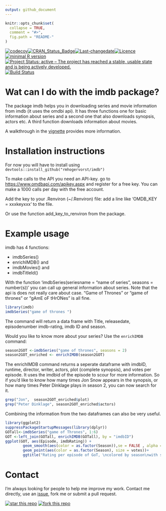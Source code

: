 ```yaml
---
output: github_document
---
```


<!-- README.md is generated from README.Rmd. Please edit that file -->

```r
knitr::opts_chunk$set(
  collapse = TRUE,
  comment = "#>",
  fig.path = "README-"
)
```

[![codecov](https://codecov.io/gh/RMHogervorst/imdb/branch/master/graph/badge.svg)](https://codecov.io/gh/RMHogervorst/imdb)[![CRAN_Status_Badge](http://www.r-pkg.org/badges/version/imdb)](https://cran.r-project.org/package=imdb)[![Last-changedate](https://img.shields.io/badge/last%20change-2017--03--03-yellowgreen.svg)](/commits/master)[![Licence](https://img.shields.io/badge/licence-MIT-lightgrey.svg)](http://choosealicense.com/)[![minimal R version](https://img.shields.io/badge/R-3.2.2-6666ff.svg)](https://cran.r-project.org/)[![Project Status: active – The project has reached a stable, usable state and is being actively developed.](http://www.repostatus.org/badges/latest/active.svg)](http://www.repostatus.org/#active)[![Build Status](https://travis-ci.org/RMHogervorst/imdb.svg?branch=master)](https://travis-ci.org/RMHogervorst/imdb)




# Wat can I do with the imdb package?

The package imdb helps you in downloading series and movie information from imdb (it uses the omdbi api). It has three functions
one for basic information about series and a second one that also downloads synopsis, actors etc.
A third function downloads information about movies.

A walkthrough in the [vignette](articles/walktrough.html) provides more information.




# Installation instructions
For now you will have to install using `devtools::install_github("rmhogervorst/imdb")`

To make calls to the API you need an API-key. 
go to <https://www.omdbapi.com/apikey.aspx> and register for a
free key. You can make a 1000 calls per day with the free account.

Add the key to your .Renviron (~/.Renviron) file:
add a line like 'OMDB_KEY = xxxkeyxxx' to the file.

Or use the function add_key_to_renviron from the package.

# Example usage
imdb has 4 functions: 

- imdbSeries()
- enrichIMDB() and
- imdbMovies() and
- imdbTitleId()

With the function 'imdbSeries(seriesname = "name of series", seasons = number(s))'
you can call up general information about series. Note that the api is does
not really care about case. "Game of Thrones" or "game of thrones" or 
"gAmE oF tHrONes "  is all fine. 

```r
library(imdb)
imdbSeries("game of thrones ")
```

The command will return a data frame with Title, releasedate, episodenumber
imdb-rating, imdb ID and season. 

Would you like to know more about your series? Use the `enrichIMDB` command:

```r
season2GOT <-imdbSeries("game of thrones", seasons = 2)
season2GOT_enriched <- enrichIMDB(season2GOT)
```

The enrichIMDB command returns a seperate dataframe with 
imdbID, runtime, director, writer, actors, plot (complete synopsis), and votes 
per episode. It uses the imdbid of the episode to scour for more information.
So if you'd like to know how many times Jon Snow appears in the synopsis, 
or how many times Peter Dinklage plays in season 2, you can now search for it.

```r
grep("Jon",  season2GOT_enriched$plot)
grep("Peter Dinklage", season2GOT_enriched$actors)
```

Combining the information from the two dataframes can also be very useful.

```r
library(ggplot2)
suppressPackageStartupMessages(library(dplyr))
GOTall<-imdbSeries("game of Thrones", 1:6)
GOT <-left_join(GOTall, enrichIMDB(GOTall), by = "imdbID")
ggplot(GOT, aes(Episode, imdbRating)) + 
        geom_smooth(aes(color = as.factor(Season)),se = FALSE , alpha = 1/10)+
        geom_point(aes(color = as.factor(Season), size = votes))+
        ggtitle("Rating per episode of GoT, \ncolored by season\nwith smoothlines")
```


# Contact
I'm always looking for people to help me improve my work. 
Contact me directly, use an [issue](https://github.com/RMHogervorst/imdb/issues), fork me or submit a pull request.

[![star this repo](http://githubbadges.com/star.svg?user=RMHogervorst&repo=imdb&style=flat)](https://github.com/RMHogervorst/imdb)
[![fork this repo](http://githubbadges.com/fork.svg?user=RMHogervorst&repo=imdb&style=flat)](https://github.com/RMHogervorst/imdb/fork)
